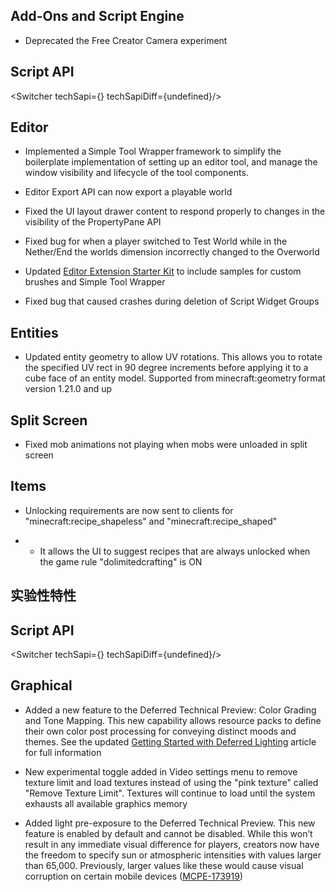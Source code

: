 



## Add-Ons and Script Engine 

-   Deprecated the Free Creator Camera experiment 
    


## **Script API**

<Switcher techSapi={<TechSapiStable/>} techSapiDiff={undefined}/>

## Editor 

-   Implemented a Simple Tool Wrapper framework to simplify the boilerplate implementation of setting up an editor tool, and manage the window visibility and lifecycle of the tool components. 
    
-   Editor Export API can now export a playable world  
    
-   Fixed the UI layout drawer content to respond properly to changes in the visibility of the PropertyPane API 
    
-   Fixed bug for when a player switched to Test World while in the Nether/End the worlds dimension incorrectly changed to the Overworld 
    
-   Updated [Editor Extension Starter Kit](https://github.com/Mojang/minecraft-editor-extension-starter-kit/) to include samples for custom brushes and Simple Tool Wrapper 
    
-   Fixed bug that caused crashes during deletion of Script Widget Groups 
    

## Entities 

-   Updated entity geometry to allow UV rotations. This allows you to rotate the specified UV rect in 90 degree increments before applying it to a cube face of an entity model. Supported from minecraft:geometry format version 1.21.0 and up 
    

## Split Screen 

-   Fixed mob animations not playing when mobs were unloaded in split screen 
    

## Items 

-   Unlocking requirements are now sent to clients for "minecraft:recipe\_shapeless" and "minecraft:recipe\_shaped"
    

-   -   It allows the UI to suggest recipes that are always unlocked when the game rule "dolimitedcrafting" is ON 
        




<h2 className="experimental_divider">实验性特性</h2>





## **Script API**

<Switcher techSapi={<TechSapiExp/>} techSapiDiff={undefined}/>

## Graphical 

-   Added a new feature to the Deferred Technical Preview: Color Grading and Tone Mapping. This new capability allows resource packs to define their own color post processing for conveying distinct moods and themes. See the updated [Getting Started with Deferred Lighting](https://learn.microsoft.com/en-us/minecraft/creator/documents/deferredlighting?view=minecraft-bedrock-stable) article for full information 
    
-   New experimental toggle added in Video settings menu to remove texture limit and load textures instead of using the "pink texture" called "Remove Texture Limit". Textures will continue to load until the system exhausts all available graphics memory 
    
-   Added light pre-exposure to the Deferred Technical Preview. This new feature is enabled by default and cannot be disabled. While this won’t result in any immediate visual difference for players, creators now have the freedom to specify sun or atmospheric intensities with values larger than 65,000. Previously, larger values like these would cause visual corruption on certain mobile devices ([MCPE-173919](https://bugs.mojang.com/browse/MCPE-173919))